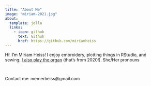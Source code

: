 ```yaml
---
title: "About Me"
image: "miriam-2021.jpg"
about:
  template: jolla
  links:
    - icon: github
      text: Github
      href: https://github.com/miriamheiss
---
```


Hi! I'm Miriam Heiss! I enjoy embroidery, plotting things in RStudio, and sewing. [I also play the organ](https://www.youtube.com/watch?v=iKHIrsbubJ8) (that's from 2020!). She/Her pronouns

\

Contact me: memerheiss@gmail.com 